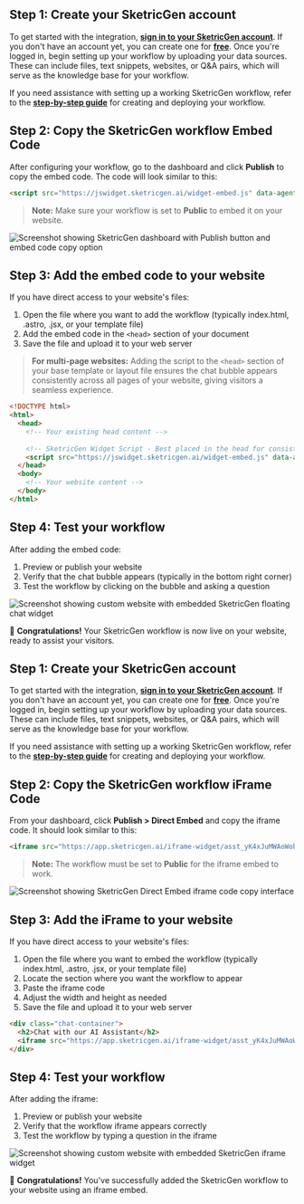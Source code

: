 <Tabs>
  <Tab title="Floating Chat Bubble">
  
  ## **Step 1: Create your SketricGen account**

  To get started with the integration, **[sign in to your SketricGen account](https://app.sketricgen.ai)**. If you don't have an account yet, you can create one for **[free](https://app.sketricgen.ai)**. Once you're logged in, begin setting up your workflow by uploading your data sources. These can include files, text snippets, websites, or Q&A pairs, which will serve as the knowledge base for your workflow.

  If you need assistance with setting up a working SketricGen workflow, refer to the **[step-by-step guide](https://docs.sketricgen.ai/getting-started/quickstart)** for creating and deploying your workflow.

  ## **Step 2: Copy the SketricGen workflow Embed Code**

  After configuring your workflow, go to the dashboard and click **Publish** to copy the embed code. The code will look similar to this:

  ```html
  <script src="https://jswidget.sketricgen.ai/widget-embed.js" data-agent-id="YOUR_AGENT_ID"></script>
  ```

  > **Note:** Make sure your workflow is set to **Public** to embed it on your website.

  ![Screenshot showing SketricGen dashboard with Publish button and embed code copy option](/images/custom-website/screenshot1.png)

  ## **Step 3: Add the embed code to your website**
  
  If you have direct access to your website's files:

  1. Open the file where you want to add the workflow (typically index.html, .astro, .jsx, or your template file)
  2. Add the embed code in the `<head>` section of your document
  3. Save the file and upload it to your web server

  > **For multi-page websites:** Adding the script to the `<head>` section of your base template or layout file ensures the chat bubble appears consistently across all pages of your website, giving visitors a seamless experience.

  ```html
  <!DOCTYPE html>
  <html>
    <head>
      <!-- Your existing head content -->
      
      <!-- SketricGen Widget Script - Best placed in the head for consistent appearance across pages -->
      <script src="https://jswidget.sketricgen.ai/widget-embed.js" data-agent-id="YOUR_AGENT_ID"></script>
    </head>
    <body>
      <!-- Your website content -->
    </body>
  </html>
  ```

  ## **Step 4: Test your workflow**

  After adding the embed code:

  1. Preview or publish your website
  2. Verify that the chat bubble appears (typically in the bottom right corner)
  3. Test the workflow by clicking on the bubble and asking a question

  ![Screenshot showing custom website with embedded SketricGen floating chat widget](/images/custom-website/screenshot2.png)

  🎉 **Congratulations!** Your SketricGen workflow is now live on your website, ready to assist your visitors.

  </Tab>

  <Tab title="Inline iFrame Embed">
  
  ## **Step 1: Create your SketricGen account**

  To get started with the integration, **[sign in to your SketricGen account](https://app.sketricgen.ai)**. If you don't have an account yet, you can create one for **[free](https://app.sketricgen.ai)**. Once you're logged in, begin setting up your workflow by uploading your data sources. These can include files, text snippets, websites, or Q&A pairs, which will serve as the knowledge base for your workflow.

  If you need assistance with setting up a working SketricGen workflow, refer to the **[step-by-step guide](https://docs.sketricgen.ai/user-guide/creating-your-first-agent)** for creating and deploying your workflow.

  ## **Step 2: Copy the SketricGen workflow iFrame Code**

  From your dashboard, click **Publish > Direct Embed** and copy the iframe code. It should look similar to this:

  ```html
  <iframe src="https://app.sketricgen.ai/iframe-widget/asst_yK4xJuMWAoWobKOYKsF0QmMS" width="100%" height="700px" frameborder="0"></iframe>
  ```

  > **Note:** The workflow must be set to **Public** for the iframe embed to work.

  ![Screenshot showing SketricGen Direct Embed iframe code copy interface](/images/custom-website/screenshot3.png)

  ## **Step 3: Add the iFrame to your website**

  If you have direct access to your website's files:

  1. Open the file where you want to embed the workflow (typically index.html, .astro, .jsx, or your template file)
  2. Locate the section where you want the workflow to appear
  3. Paste the iframe code
  4. Adjust the width and height as needed
  5. Save the file and upload it to your web server

  ```html
  <div class="chat-container">
    <h2>Chat with our AI Assistant</h2>
    <iframe src="https://app.sketricgen.ai/iframe-widget/asst_yK4xJuMWAoWobKOYKsF0QmMS" width="100%" height="700px" frameborder="0"></iframe>
  </div>
  ```

  ## **Step 4: Test your workflow**

  After adding the iframe:

  1. Preview or publish your website
  2. Verify that the workflow iframe appears correctly
  3. Test the workflow by typing a question in the iframe

  ![Screenshot showing custom website with embedded SketricGen iframe widget](/images/custom-website/screenshot4.png)

  🎉 **Congratulations!** You've successfully added the SketricGen workflow to your website using an iframe embed.

  </Tab>
</Tabs>
